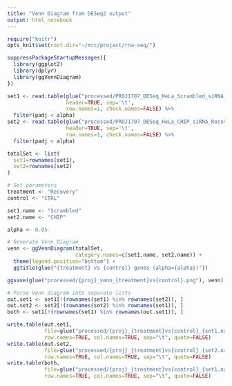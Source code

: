 ```yaml
---
title: "Venn Diagram from DESeq2 output"
output: html_notebook
---
```


```r
require("knitr")
opts_knit$set(root.dir="~/mrc/project/rna-seq/")
```

```r
suppressPackageStartupMessages({
  library(ggplot2)
  library(dplyr)
  library(ggVennDiagram)
})
```

```r
set1 <- read.table(glue("processed/PROJ1707_DESeq_HeLa_Scrambled_siRNA_Recovery_vs_HeLa_Scrambled_siRNA_CTRL.txt"),
                   header=TRUE, sep='\t',
                   row.names=1, check.names=FALSE) %>%
  filter(padj < alpha)
set2 <- read.table(glue("processed/PROJ1707_DESeq_HeLa_CHIP_siRNA_Recovery_vs_HeLa_CHIP_siRNA_CTRL.txt"),
                   header=TRUE, sep='\t',
                   row.names=1, check.names=FALSE) %>%
  filter(padj < alpha)

totalSet <- list(
  set1=rownames(set1),
  set2=rownames(set2)
)

# Set parameters
treatment <- "Recovery"
control <- "CTRL"

set1.name <- "Scrambled"
set2.name <- "CHIP"

alpha <- 0.05
```

``` r
# Generate Venn Diagram
venn <- ggVennDiagram(totalSet,
                      category.names=c(set1.name, set2.name)) +
  theme(legend.position="bottom") +
  ggtitle(glue("{treatment} vs {control} genes (alpha={alpha})"))

ggsave(glue("processed/{proj}_venn_{treatment}vs{control}.png"), venn)

# Parse Venn diagram into separate lists
out.set1 <- set1[!(rownames(set1) %in% rownames(set2)), ]
out.set2 <- set2[!(rownames(set2) %in% rownames(set1)), ]
both <- set1[!(rownames(set1) %in% rownames(out.set1)), ]

write.table(out.set1,
            file=glue("processed/{proj}_{treatment}vs{control}_{set1.name}only_{alpha}.txt"),
            row.names=TRUE, col.names=TRUE, sep="\t", quote=FALSE)
write.table(out.set2,
            file=glue("processed/{proj}_{treatment}vs{control}_{set2.name}only_{alpha}.txt"),
            row.names=TRUE, col.names=TRUE, sep="\t", quote=FALSE)
write.table(both,
            file=glue("processed/{proj}_{treatment}vs{control}_{set1.name}and{set2.name}_{alpha}.txt"),
            row.names=TRUE, col.names=TRUE, sep="\t", quote=FALSE)

```